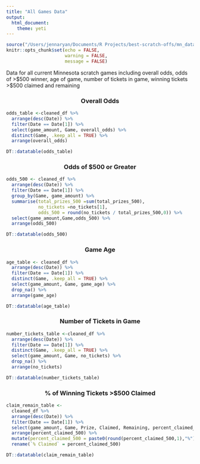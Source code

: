 ```yaml
---
title: "All Games Data"
output: 
  html_document:
    theme: yeti
---
```


```r
source("/Users/jennaryan/Documents/R Projects/best-scratch-offs/mn_data_prep.R")
knitr::opts_chunk$set(echo = FALSE, 
                      warning = FALSE, 
                      message = FALSE)
```

Data for all current Minnesota scratch games including overall odds, odds of \>\$500 winner, age of game, number of tickets in game, winning tickets \>\$500 claimed and remaining

### Overall Odds {style="text-align: center"}

```r
odds_table <-cleaned_df %>% 
  arrange(desc(Date)) %>% 
  filter(Date == Date[1]) %>% 
  select(game_amount, Game, overall_odds) %>% 
  distinct(Game, .keep_all = TRUE) %>% 
  arrange(overall_odds)

DT::datatable(odds_table)
```

### Odds of \$500 or Greater {style="text-align: center"}

```r
odds_500 <- cleaned_df %>% 
  arrange(desc(Date)) %>% 
  filter(Date == Date[1]) %>% 
  group_by(Game, game_amount) %>% 
  summarise(total_prizes_500 =sum(total_prizes_500),
            no_tickets =no_tickets[1],
            odds_500 = round(no_tickets / total_prizes_500,0)) %>% 
  select(game_amount,Game,odds_500) %>% 
  arrange(odds_500)

DT::datatable(odds_500)
```

### Game Age {style="text-align: center"}

```r
age_table <- cleaned_df %>% 
  arrange(desc(Date)) %>% 
  filter(Date == Date[1]) %>% 
  distinct(Game, .keep_all = TRUE) %>% 
  select(game_amount, Game, game_age) %>% 
  drop_na() %>% 
  arrange(game_age)

DT::datatable(age_table)
```

### Number of Tickets in Game {style="text-align: center"}

```r
number_tickets_table <-cleaned_df %>% 
  arrange(desc(Date)) %>% 
  filter(Date == Date[1]) %>% 
  distinct(Game, .keep_all = TRUE) %>% 
  select(game_amount, Game, no_tickets) %>% 
  drop_na() %>% 
  arrange(no_tickets)

DT::datatable(number_tickets_table)
```

### % of Winning Tickets \>\$500 Claimed {style="text-align: center"}

```r
claim_remain_table <-
  cleaned_df %>% 
  arrange(desc(Date)) %>% 
  filter(Date == Date[1]) %>% 
  select(game_amount, Game, Prize, Claimed, Remaining, percent_claimed_500) %>%
  arrange(percent_claimed_500) %>% 
  mutate(percent_claimed_500 = paste0(round(percent_claimed_500,1),"%")) %>% 
  rename(`% Claimed` = percent_claimed_500)

DT::datatable(claim_remain_table)
```
